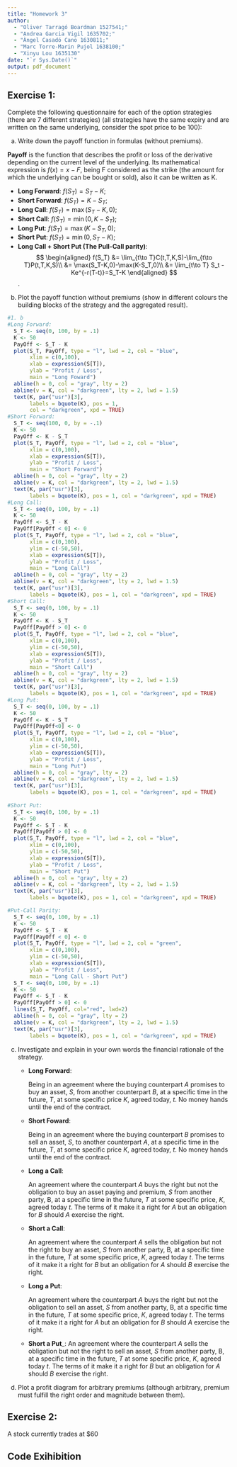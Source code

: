 ---
title: "Homework 3"
author: 
  - "Oliver Tarragó Boardman 1527541;"
  - "Andrea Garcia Vigil 1635702;"
  - "Àngel Casadó Cano 1630811;"
  - "Marc Torre-Marin Pujol 1638100;"
  - "Xinyu Lou 1635130"
date: "`r Sys.Date()`"
output: pdf_document
---

## Exercise 1:

Complete the following questionnaire for each of the option strategies (there are 7 different strategies) (all strategies have the same expiry and are written on the same underlying, consider the spot price to be 100):

a) Write down the payoff function in formulas (without premiums).

__Payoff__ is the function that describes the profit or loss of the derivative depending on the current level of the underlying. Its mathematical expression is $f(x)=x-F$, being F considered as the strike (the amount for which the underlying can be bought or sold), also it can be written as K. 

- __Long Forward__: $f(S_T)=S_T-K$;
- __Short Forward__: $f(S_T)=K-S_T$;
- __Long Call__: $f(S_T)=\max (S_T-K,0)$;
- __Short Call__: $f(S_T)=\min(0,K-S_T)$;
- __Long Put__: $f(S_T)=\max(K-S_T,0)$;
- __Short Put__: $f(S_T)=\min (0,S_T-K)$;
- __Long Call + Short Put (The Pull-Call parity)__:
  $$
  \begin{aligned}
  f(S_T) &= \lim_{t\to T}C(t,T,K,S)-\lim_{t\to T}P(t,T,K,S)\\
         &= \max(S_T-K,0)-\max(K-S_T,0)\\
         &= \lim_{t\to T} S_t - Ke^{-r(T-t)}=S_T-K
  \end{aligned}
  $$.

b) Plot the payoff function without premiums (show in different colours the building blocks of the strategy and the aggregated result).
```{r 1b, echo=FALSE, out.width="8cm"}
#1. b
#Long Forward:
  S_T <- seq(0, 100, by = .1)
  K <- 50
  PayOff <- S_T - K
  plot(S_T, PayOff, type = "l", lwd = 2, col = "blue",
       xlim = c(0,100),
       xlab = expression(S[T]), 
       ylab = "Profit / Loss",
       main = "Long Foward")
  abline(h = 0, col = "gray", lty = 2)
  abline(v = K, col = "darkgreen", lty = 2, lwd = 1.5)
  text(K, par("usr")[3], 
       labels = bquote(K), pos = 1, 
       col = "darkgreen", xpd = TRUE)
#Short Forward:
  S_T <- seq(100, 0, by = -.1)
  K <- 50
  PayOff <- K - S_T
  plot(S_T, PayOff, type = "l", lwd = 2, col = "blue",
       xlim = c(0,100),
       xlab = expression(S[T]), 
       ylab = "Profit / Loss",
       main = "Short Forward")
  abline(h = 0, col = "gray", lty = 2)
  abline(v = K, col = "darkgreen", lty = 2, lwd = 1.5)
  text(K, par("usr")[3], 
       labels = bquote(K), pos = 1, col = "darkgreen", xpd = TRUE)
#Long Call:
  S_T <- seq(0, 100, by = .1)
  K <- 50
  PayOff <- S_T - K
  PayOff[PayOff < 0] <- 0
  plot(S_T, PayOff, type = "l", lwd = 2, col = "blue",
       xlim = c(0,100),
       ylim = c(-50,50),
       xlab = expression(S[T]), 
       ylab = "Profit / Loss",
       main = "Long Call")
  abline(h = 0, col = "gray", lty = 2)
  abline(v = K, col = "darkgreen", lty = 2, lwd = 1.5)
  text(K, par("usr")[3], 
       labels = bquote(K), pos = 1, col = "darkgreen", xpd = TRUE)
#Short Call:
  S_T <- seq(0, 100, by = .1)
  K <- 50
  PayOff <- K - S_T
  PayOff[PayOff > 0] <- 0
  plot(S_T, PayOff, type = "l", lwd = 2, col = "blue",
       xlim = c(0,100),
       ylim = c(-50,50),
       xlab = expression(S[T]), 
       ylab = "Profit / Loss",
       main = "Short Call")
  abline(h = 0, col = "gray", lty = 2)
  abline(v = K, col = "darkgreen", lty = 2, lwd = 1.5)
  text(K, par("usr")[3], 
       labels = bquote(K), pos = 1, col = "darkgreen", xpd = TRUE)
#Long Put:
  S_T <- seq(0, 100, by = .1)
  K <- 50
  PayOff <- K - S_T
  PayOff[PayOff<0] <- 0
  plot(S_T, PayOff, type = "l", lwd = 2, col = "blue",
       xlim = c(0,100),
       ylim = c(-50,50),
       xlab = expression(S[T]), 
       ylab = "Profit / Loss",
       main = "Long Put")
  abline(h = 0, col = "gray", lty = 2)
  abline(v = K, col = "darkgreen", lty = 2, lwd = 1.5)
  text(K, par("usr")[3], 
       labels = bquote(K), pos = 1, col = "darkgreen", xpd = TRUE)  
  
#Short Put:
  S_T <- seq(0, 100, by = .1)
  K <- 50
  PayOff <- S_T - K
  PayOff[PayOff > 0] <- 0
  plot(S_T, PayOff, type = "l", lwd = 2, col = "blue",
       xlim = c(0,100),
       ylim = c(-50,50),
       xlab = expression(S[T]), 
       ylab = "Profit / Loss",
       main = "Short Put")
  abline(h = 0, col = "gray", lty = 2)
  abline(v = K, col = "darkgreen", lty = 2, lwd = 1.5)
  text(K, par("usr")[3], 
       labels = bquote(K), pos = 1, col = "darkgreen", xpd = TRUE)
```
```{r 1b2, echo=FALSE}

#Put-Call Parity:
  S_T <- seq(0, 100, by = .1)
  K <- 50
  PayOff <- S_T - K
  PayOff[PayOff < 0] <- 0
  plot(S_T, PayOff, type = "l", lwd = 2, col = "green",
       xlim = c(0,100),
       ylim = c(-50,50),
       xlab = expression(S[T]), 
       ylab = "Profit / Loss",
       main = "Long Call - Short Put")
  S_T <- seq(0, 100, by = .1)
  K <- 50
  PayOff <- S_T - K
  PayOff[PayOff > 0] <- 0
  lines(S_T, PayOff, col="red", lwd=2)
  abline(h = 0, col = "gray", lty = 2)
  abline(v = K, col = "darkgreen", lty = 2, lwd = 1.5)
  text(K, par("usr")[3], 
       labels = bquote(K), pos = 1, col = "darkgreen", xpd = TRUE)
```

c) Investigate and explain in your own words the financial rationale of the strategy.

    - __Long Forward__:
  
      Being in an agreement where the buying counterpart _A_ promises to buy an asset, _S_, from another counterpart _B_, at a specific time in the future, _T_, at some specific price _K_, agreed today, _t_. No money hands until the end of the contract.
  
    - __Short Foward__:
    
      Being in an agreement where the buying counterpart _B_ promises to sell an asset, _S_, to another counterpart _A_, at a specific time in the future, _T_, at some specific price _K_, agreed today, _t_. No money hands until the end of the contract.
      
    - __Long a Call__:
    
      An agreement where the counterpart _A_ buys the right but not the obligation to buy an asset paying and premium, _S_ from another party, B, at a specific time in the future, _T_ at some specific price, _K_, agreed today _t_. The terms of it make it a right for _A_ but an obligation for _B_ should _A_ exercise the right. 
      
    - __Short a Call__:
    
      An agreement where the counterpart _A_ sells the obligation but not the right to buy an asset, _S_ from another party, B, at a specific time in the future, _T_ at some specific price, _K_, agreed today _t_. The terms of it make it a right for _B_ but an obligation for _A_ should _B_ exercise the right.
      
    - __Long a Put__:
    
      An agreement where the counterpart _A_ buys the right but not the obligation to sell an asset, _S_ from another party, B, at a specific time in the future, _T_ at some specific price, _K_, agreed today _t_. The terms of it make it a right for _A_ but an obligation for _B_ should _A_ exercise the right.
    
    - __Short a Put___:
      An agreement where the counterpart _A_ sells the obligation but not the right to sell an asset, _S_ from another party, B, at a specific time in the future, _T_ at some specific price, _K_, agreed today _t_. The terms of it make it a right for _B_ but an obligation for _A_ should _B_ exercise the right.

d) Plot a profit diagram for arbitrary premiums (although arbitrary, premium must fulfill the right order and magnitude between them).

## Exercise 2:

A stock currently trades at \$60

\newpage
## Code Exihibition
```{r ref.label=c("1b", "1b2"),echo=TRUE,eval=FALSE}
```